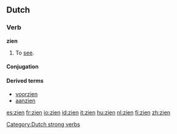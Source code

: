 ==Dutch==

===Verb===
'''zien'''
# To [[see]].

====Conjugation====
{{nl-verb|zie|ziet|zag|zagen|hebben|gezien|zie}}

====Derived terms====
* [[voorzien]]
* [[aanzien]]
[[Category:Dutch strong verbs]]

[[es:zien]]
[[fr:zien]]
[[io:zien]]
[[id:zien]]
[[it:zien]]
[[hu:zien]]
[[nl:zien]]
[[fi:zien]]
[[zh:zien]]
